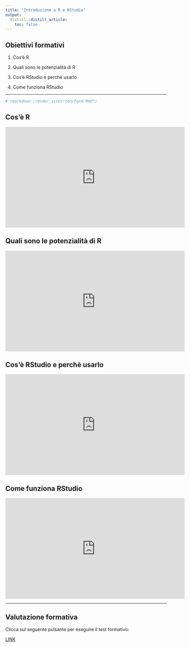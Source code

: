 ```yaml
---
title: "Introduzione a R e RStudio"
output:
  distill::distill_article:
    toc: false
---
```


## Obiettivi formativi

1. Cos'è R

1. Quali sono le potenzialità di R

1. Cos'è RStudio e perchè usarlo

1. Come funziona RStudio

----

```r
# rmarkdown::render_site("concFond.Rmd")
```

## Cos'è R

<iframe width="560" height="315" src="https://www.youtube.com/embed/Y20P3u3c_1c" title="YouTube video player" frameborder="0" allow="accelerometer; autoplay; clipboard-write; encrypted-media; gyroscope; picture-in-picture" allowfullscreen></iframe>

## Quali sono le potenzialità di R

<iframe width="560" height="315" src="https://www.youtube.com/embed/Y20P3u3c_1c" title="YouTube video player" frameborder="0" allow="accelerometer; autoplay; clipboard-write; encrypted-media; gyroscope; picture-in-picture" allowfullscreen></iframe>

## Cos'è RStudio e perchè usarlo

<iframe width="560" height="315" src="https://www.youtube.com/embed/Y20P3u3c_1c" title="YouTube video player" frameborder="0" allow="accelerometer; autoplay; clipboard-write; encrypted-media; gyroscope; picture-in-picture" allowfullscreen></iframe>


## Come funziona RStudio

<iframe width="560" height="315" src="https://www.youtube.com/embed/Y20P3u3c_1c" title="YouTube video player" frameborder="0" allow="accelerometer; autoplay; clipboard-write; encrypted-media; gyroscope; picture-in-picture" allowfullscreen></iframe>

----

## Valutazione formativa

Clicca sul seguente pulsante per eseguire il test formativo:

<a href='https://forms.gle/v3JbyCVUvEdpCAmx5' target='\_blank' class='button'>LINK</a>

